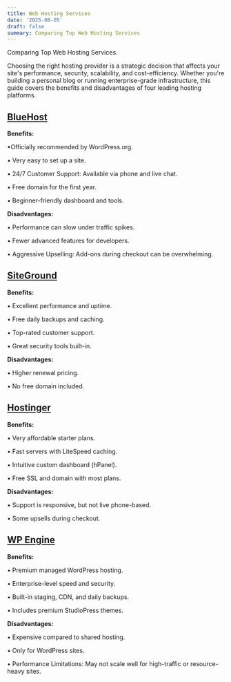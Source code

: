 ```yaml
---
title: Web Hosting Services
date: '2025-08-05'
draft: false
summary: Comparing Top Web Hosting Services
---
```


Comparing Top Web Hosting Services.

Choosing the right hosting provider is a strategic decision that affects your site's performance, security, scalability, and cost-efficiency. Whether you're building a personal blog or running enterprise-grade infrastructure, this guide covers the benefits and disadvantages of four leading hosting platforms.

## [BlueHost](https://www.bluehost.com/)

**Benefits:**

•Officially recommended by WordPress.org.

• Very easy to set up a site.

• 24/7 Customer Support: Available via phone and live chat.

• Free domain for the first year.

• Beginner-friendly dashboard and tools.

**Disadvantages:**

• Performance can slow under traffic spikes.

• Fewer advanced features for developers.

• Aggressive Upselling: Add-ons during checkout can be overwhelming.

## [SiteGround](https://www.siteground.com/index.htm?afcode=2c3b5226b9461b737bc8f603760bf294)

**Benefits:**

• Excellent performance and uptime.

• Free daily backups and caching.

• Top-rated customer support.

• Great security tools built-in.

**Disadvantages:**

• Higher renewal pricing.

• No free domain included.

## [Hostinger](https://www.hostinger.com/)

**Benefits:**

• Very affordable starter plans.

• Fast servers with LiteSpeed caching.

• Intuitive custom dashboard (hPanel).

• Free SSL and domain with most plans.

**Disadvantages:**

• Support is responsive, but not live phone-based.

• Some upsells during checkout.

## [WP Engine](https://wpengine.com/)

**Benefits:**

• Premium managed WordPress hosting.

• Enterprise-level speed and security.

• Built-in staging, CDN, and daily backups.

• Includes premium StudioPress themes.

**Disadvantages:**

• Expensive compared to shared hosting.

• Only for WordPress sites.

• Performance Limitations: May not scale well for high-traffic or resource-heavy sites.
